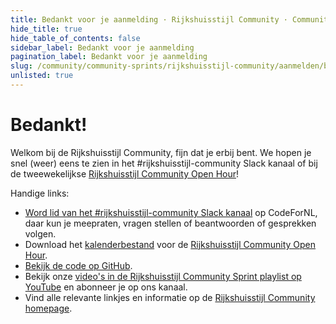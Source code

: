 ```yaml
---
title: Bedankt voor je aanmelding · Rijkshuisstijl Community · Community Sprints
hide_title: true
hide_table_of_contents: false
sidebar_label: Bedankt voor je aanmelding
pagination_label: Bedankt voor je aanmelding
slug: /community/community-sprints/rijkshuisstijl-community/aanmelden/bedankt
unlisted: true
---
```


# Bedankt!

Welkom bij de Rijkshuisstijl Community, fijn dat je erbij bent. We hopen je snel (weer) eens te zien in het #rijkshuisstijl-community Slack kanaal of bij de tweewekelijkse [Rijkshuisstijl Community Open Hour](https://nldesignsystem.nl/events/rijkshuisstijl-community-open-hour/)!

Handige links:

- [Word lid van het #rijkshuisstijl-community Slack kanaal](https://praatmee.codefor.nl) op CodeForNL, daar kun je meepraten, vragen stellen of beantwoorden of gesprekken volgen.
- Download het [kalenderbestand](/rijkshuisstijl-community/rijkshuisstijl-community-open-hour.ics) voor de [Rijkshuisstijl Community Open Hour](https://nldesignsystem.nl/events/rijkshuisstijl-community-open-hour).
- [Bekijk de code op GitHub](https://github.com/nl-design-system/rijkshuisstijl-community).
- Bekijk onze [video's in de Rijkshuisstijl Community Sprint playlist op YouTube](https://www.youtube.com/playlist?list=PLnAxFMscDU3FHVDYR9WvX3d84JdQ5Q3tJ) en abonneer je op ons kanaal.
- Vind alle relevante linkjes en informatie op de [Rijkshuisstijl Community homepage](https://rijkshuisstijl-community.nl/).
